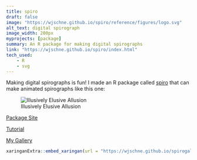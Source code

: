 ```yaml
---
title: spiro
draft: false
image: "https://wjschne.github.io/spiro/reference/figures/logo.svg"
alt_text: digital spirograph
image_width: 200px
myprojects: [package]
summary: An R package for making digital spirographs
link: "https://wjschne.github.io/spiro/index.html"
tech_used:
    - R
    - svg
---
```


Making digital spirographs is fun! I made an R package called [spiro](https://wjschne.github.io/spiro/index.html) that can make animated spirographs like this one:

![Illusively Elusive Allusion](/images/illusively_elusive_allusion.svg)

[Package Site](https://wjschne.github.io/spiro/index.html)

[Tutorial](https://wjschne.github.io/spiro/articles/HowToUse/spiro.html)

[My Gallery](https://wjschne.github.io/spirogallery/#1)

```r
xaringanExtra::embed_xaringan(url = "https://wjschne.github.io/spirogallery/#1", ratio = "16:9")
```








